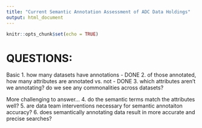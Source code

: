 ```yaml
---
title: "Current Semantic Annotation Assessment of ADC Data Holdings"
output: html_document
---
```


```r
knitr::opts_chunk$set(echo = TRUE)
```

# QUESTIONS: 

Basic 
1. how many datasets have annotations - DONE
2. of those annotated, how many attributes are annotated vs. not - DONE
3. which attributes aren't we annotating? do we see any commonalities across datasets?

More challenging to answer...
4. do the semantic terms match the attributes well?
5. are data team interventions necessary for semantic annotaiton accuracy?
6. does semantically annotating data result in more accurate and precise searches?